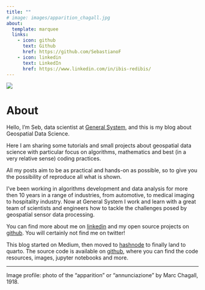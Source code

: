 ```yaml
---
title: ""
# image: images/apparition_chagall.jpg
about:
  template: marquee
  links:
    - icon: github
      text: Github
      href: https://github.com/SebastianoF
    - icon: linkedin
      text: LinkedIn
      href: https://www.linkedin.com/in/ibis-redibis/
---
```


![](images/apparition_chagall.jpg){fig-align="center"}

# About

Hello, I'm Seb, data scientist at [General System](https://generalsystem.com/), and this is my blog about Geospatial Data Science.

Here I am sharing some tutorials and small projects about geospatial data science with particular focus on algorithms, mathematics and best (in a very relative sense) coding practices.

All my posts aim to be as practical and hands-on as possible, so to give you the possibility of reproduce all what is shown.

I've been working in algorithms development and data analysis for more then 10 years in a range of industries, from automotive, to medical imaging to hospitality industry. 
Now at General System I work and learn with a great team of scientists and engineers how to tackle the challenges posed by geospatial sensor data processing.


You can find more about me on [linkedin](https://www.linkedin.com/in/ibis-redibis/) and my open source projects on [github](https://github.com/SebastianoF). You will certainly not find me on twitter!

This blog started on Medium, then moved to [hashnode](https://geods.hashnode.dev/) to finally land to quarto. The source code is available on [github](https://github.com/SebastianoF/GeoDsBlog), where you can find the code resources, images, jupyter notebooks and more.

-----------

Image profile: photo of the "apparition" or "annunciazione" by Marc Chagall, 1918.